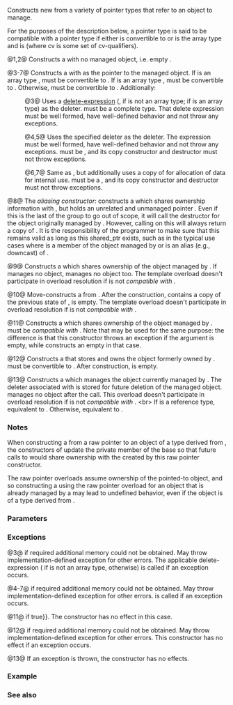 {{cpp/experimental/shared_ptr/title|shared_ptr}}
{{cpp/experimental/shared_ptr/navbar}}
{{dcl begin}}
{{dcl|num=1|1= 
constexpr shared_ptr() noexcept;
}}
{{dcl|num=2|1= 
constexpr shared_ptr( std::nullptr_t ) noexcept;
}}
{{dcl|num=3|1= 
template&lt; class Y &gt; 
explicit shared_ptr( Y* ptr );
}}
{{dcl|num=4|1= 
template&lt; class Y, class Deleter &gt; 
shared_ptr( Y* ptr, Deleter d );
}}
{{dcl|num=5|1= 
template&lt; class Deleter &gt; 
shared_ptr( std::nullptr_t ptr, Deleter d );
}}
{{dcl|num=6|1= 
template&lt; class Y, class Deleter, class Alloc &gt; 
shared_ptr( Y* ptr, Deleter d, Alloc alloc );
}}
{{dcl|num=7|1= 
template&lt; class Deleter, class Alloc &gt; 
shared_ptr( std::nullptr_t ptr, Deleter d, Alloc alloc );
}}
{{dcl|num=8|1= 
template&lt; class Y &gt; 
shared_ptr( const shared_ptr&lt;Y&gt;&amp; r, element_type *ptr ) noexcept;
}}
{{dcl|num=9|1= 
shared_ptr( const shared_ptr&amp; r ) noexcept;
}}
{{dcl|num=9|1= 
template&lt; class Y &gt; 
shared_ptr( const shared_ptr&lt;Y&gt;&amp; r ) noexcept;
}}
{{dcl|num=10|1= 
shared_ptr( shared_ptr&amp;&amp; r ) noexcept;
}}
{{dcl|num=10|1= 
template&lt; class Y &gt; 
shared_ptr( shared_ptr&lt;Y&gt;&amp;&amp; r ) noexcept;
}}
{{dcl|num=11|1= 
template&lt; class Y &gt; 
explicit shared_ptr( const std::weak_ptr&lt;Y&gt;&amp; r );
}}
{{dcl|num=12|1= 
template&lt; class Y &gt; 
shared_ptr( std::auto_ptr&lt;Y&gt;&amp;&amp; r );
}}
{{dcl|num=13|1= 
template&lt; class Y, class Deleter &gt; 
shared_ptr( std::unique_ptr&lt;Y,Deleter&gt;&amp;&amp; r );
}}
{{dcl end}}

Constructs new {{tt|shared_ptr}} from a variety of pointer types that refer to an object to manage. 

For the purposes of the description below, a pointer type {{tt|Y*}} is said to be compatible with a pointer type {{tt|T*}} if either {{tt|Y*}} is convertible to {{tt|T*}} or {{tt|Y}} is the array type {{tt|U[N]}} and {{tt|T}} is {{tt|U cv []}} (where cv is some set of cv-qualifiers).

@1,2@ Constructs a {{tt|shared_ptr}} with no managed object, i.e. empty {{tt|shared_ptr}}.

@3-7@ Constructs a {{tt|shared_ptr}} with {{c|ptr}} as the pointer to the managed object. If {{tt|T}} is an array type {{tt|U[N]}}, {{tt|Y(*)[N]}} must be convertible to {{tt|T*}}. If {{tt|T}} is an array type {{tt|U[]}}, {{tt|Y(*)[]}} must be convertible to {{tt|T*}}. Otherwise, {{tt|Y*}} must be convertible to {{tt|T*}}. Additionally:

:@3@ Uses a [[cpp/language/delete|delete-expression]] ({{c|delete ptr}}, if {{tt|T}} is not an array type; {{c|delete[] ptr}} if {{tt|T}} is an array type) as the deleter. {{tt|Y}} must be a complete type. That delete expression must be well formed, have well-defined behavior and not throw any exceptions.

:@4,5@ Uses the specified deleter {{c|d}} as the deleter. The expression {{c|d(ptr)}} must be well formed, have well-defined behavior and not throw any exceptions. {{tt|Deleter}} must be {{named req|CopyConstructible}}, and its copy constructor and destructor must not throw exceptions.

:@6,7@ Same as {{v|4,5}}, but additionally uses a copy of {{c|alloc}} for allocation of data for internal use. {{tt|Alloc}} must be a {{named req|Allocator}}, and its copy constructor and destructor must not throw exceptions.

@8@ The ''aliasing constructor'': constructs a {{tt|shared_ptr}} which shares ownership information with {{c|r}}, but holds an unrelated and unmanaged pointer {{c|ptr}}. Even if this {{tt|shared_ptr}} is the last of the group to go out of scope, it will call the destructor for the object originally managed by {{c|r}}. However, calling {{tt|get()}} on this will always return a copy of {{c|ptr}}. It is the responsibility of the programmer to make sure that this {{c|ptr}} remains valid as long as this shared_ptr exists, such as in the typical use cases where {{c|ptr}} is a member of the object managed by {{c|r}} or is an alias (e.g., downcast) of {{c|r.get()}}.

@9@ Constructs a {{tt|shared_ptr}} which shares ownership of the object managed by {{c|r}}. If {{c|r}} manages no object, {{c|*this}} manages no object too. The template overload doesn't participate in overload resolution if {{tt|Y*}} is not ''compatible with'' {{tt|T*}}.

@10@ Move-constructs a {{tt|shared_ptr}} from {{c|r}}. After the construction, {{c|*this}} contains a copy of the previous state of {{c|r}}, {{c|r}} is empty. The template overload doesn't participate in overload resolution if {{tt|Y*}} is not ''compatible with'' {{tt|T*}}.

@11@ Constructs a {{tt|shared_ptr}} which shares ownership of the object managed by {{c|r}}. {{tt|Y*}} must be ''compatible with'' {{tt|T*}}. Note that {{c|r.lock()}} may be used for the same purpose: the difference is that this constructor throws an exception if the argument is empty, while {{c|weak_ptr&lt;T&gt;::lock()}} constructs an empty {{tt|shared_ptr}} in that case.

@12@ Constructs a {{tt|shared_ptr}} that stores and owns the object formerly owned by {{c|r}}. {{tt|Y*}} must be convertible to {{tt|T*}}. After construction, {{c|r}} is empty.

@13@ Constructs a {{tt|shared_ptr}} which manages the object currently managed by {{c|r}}. The deleter associated with {{c|r}} is stored for future deletion of the managed object. {{c|r}} manages no object after the call. This overload doesn't participate in overload resolution if {{tt|Y*}} is not ''compatible with'' {{tt|T*}}. &lt;br&gt; If {{tt|D}} is a reference type, equivalent to {{c|shared_ptr(r.release(), std::ref(r.get_deleter())}}. Otherwise, equivalent to {{c|shared_ptr(r.release(), r.get_deleter())}}.

===Notes===
When constructing a {{tt|shared_ptr}} from a raw pointer to an object of a type derived from {{lc|std::experimental::enable_shared_from_this}}, the constructors of {{tt|shared_ptr}} update the private {{tt|weak_ptr}} member of the {{lc|std::experimental::enable_shared_from_this}} base so that future calls to {{ltt|cpp/memory/enable_shared_from_this/shared_from_this|shared_from_this()}} would share ownership with the {{tt|shared_ptr}} created by this raw pointer constructor.

The raw pointer overloads assume ownership of the pointed-to object, and so constructing a {{tt|shared_ptr}} using the raw pointer overload for an object that is already managed by a {{tt|shared_ptr}} may lead to undefined behavior, even if the object is of a type derived from {{lc|std::experimental::enable_shared_from_this}}.

===Parameters===
{{par begin}}
{{par|ptr|a pointer to an object to manage}}
{{par|d|a deleter to use to destroy the object}}
{{par|alloc|an allocator to use for allocations of data for internal use}}
{{par|r|another smart pointer to share the ownership to or acquire the ownership from}}
{{par end}} 

===Exceptions===
@3@ {{lc|std::bad_alloc}} if required additional memory could not be obtained. May throw implementation-defined exception for other errors. The applicable delete-expression ({{c|delete ptr}} if {{tt|T}} is not an array type, {{c|delete[] ptr}} otherwise) is called if an exception occurs.

@4-7@ {{lc|std::bad_alloc}} if required additional memory could not be obtained. May throw implementation-defined exception for other errors. {{c|d(ptr)}} is called if an exception occurs.

@11@ {{lc|std::bad_weak_ptr}} if {{c|r.expired() {{==}} true}}. The constructor has no effect in this case.

@12@ {{lc|std::bad_alloc}} if required additional memory could not be obtained. May throw implementation-defined exception for other errors. This constructor has no effect if an exception occurs.

@13@ If an exception is thrown, the constructor has no effects.

===Example===
{{example
|code=
}}

===See also===
{{dsc begin}}
{{dsc inc|cpp/memory/shared_ptr/dsc make_shared}}
{{dsc inc|cpp/memory/shared_ptr/dsc allocate_shared}}
{{dsc end}}